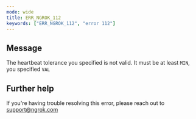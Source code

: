 ```yaml
---
mode: wide
title: ERR_NGROK_112
keywords: ["ERR_NGROK_112", "error 112"]
---
```


## Message

The heartbeat tolerance you specified is not valid.
It must be at least `MIN`, you specified `VAL`

## Further help

If you're having trouble resolving this error, please reach out to [support@ngrok.com](mailto:support@ngrok.com?subject=Help%20with%20ERR_NGROK_112)
